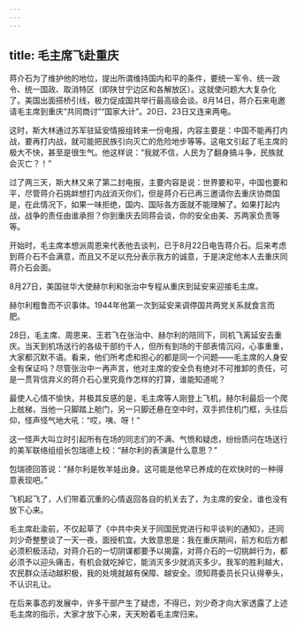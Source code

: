 ```yaml
---
---
---
```

title: 毛主席飞赴重庆
---





蒋介石为了维护他的地位，提出所谓维持国内和平的条件，要统一军令、统一政令、统一国政、取消特区（即陕甘宁边区和各解放区）。这就使问题大大复杂化了。美国出面搭桥引线，极力促成国共举行最高级会谈。8月14日，蒋介石来电邀请毛主席到重庆“共同商讨”“国家大计”。20日、23日又连来两电。

这时，斯大林通过苏军驻延安情报组转来一份电报，内容主要是：中国不能再打内战，要再打内战，就可能把民族引向灭亡的危险地步等等。这电文引起了毛主席的极大不快，甚至是很生气。他这样说：“我就不信，人民为了翻身搞斗争，民族就会灭亡？！”

过了两三天，斯大林又来了第二封电报，主要内容是说：世界要和平，中国也要和平，尽管蒋介石挑衅想打内战消灭你们，但是蒋介石已再三邀请你去重庆协商国是，在此情况下，如果一味拒绝，国内、国际各方面就不能理解了。如果打起内战，战争的责任由谁承担？你到重庆去同蒋会谈，你的安全由美、苏两家负责等等。

开始时，毛主席本想派周恩来代表他去谈判，已于8月22日电告蒋介石。后来考虑到蒋介石不会满意，而且又不足以充分表示我方的诚意，于是决定他本人去重庆同蒋介石会面。

8月27日，美国驻华大使赫尔利和张治中专程从重庆到延安来迎接毛主席。

赫尔利粗鲁而不识事体。1944年他第一次到延安来调停国共两党关系就食言而肥。

28日，毛主席、周恩来、王若飞在张治中、赫尔利的陪同下，同机飞离延安去重庆。当天到机场送行的各级干部约千人，但所有到场的干部表情沉闷，心事重重，大家都沉默不语。看来，他们所考虑和担心的都是同一个问题——毛主席的人身安全有保证吗？尽管张治中一再声言，他对主席的安全负有绝对不可推卸的责任，可是一贯背信弃义的蒋介石心里究竟作怎样的打算，谁能知道呢？

最使人心情不愉快，并极其反感的是，毛主席等人刚登上飞机，赫尔利最后一个爬上舷梯，当他一只脚踏上舱门，另一只脚还悬在空中时，双手抓住机门框，头往后仰，怪声怪气地大吼：“哎，咦、呀！”

这一怪声大叫立时引起所有在场的同志们的不满、气愤和疑虑，纷纷质问在场送行的美军联络组组长包瑞德上校：“赫尔利的表演是什么意思？”

包瑞德回答说：“赫尔利是牧羊娃出身。这可能是他早已养成的在欢快时的一种得意表现吧。”

飞机起飞了，人们带着沉重的心情返回各自的机关去了，为主席的安全，谁也没有放下心来。

毛主席赴渝前，不仅起草了《中共中央关于同国民党进行和平谈判的通知》，还同刘少奇整整谈了一天一夜，面授机宜。大致意思是：我在重庆期间，前方和后方都必须积极活动，对蒋介石的一切阴谋都要予以揭露，对蒋介石的一切挑衅行为，都必须予以迎头痛击，有机会就吃掉它，能消灭多少就消灭多少。我军的胜利越大，农民群众活动越积极，我的处境就越有保障、越安全。须知蒋委员长只认得拳头，不认识礼让。

在后来事态的发展中，许多干部产生了疑虑，不得已，刘少奇才向大家透露了上述毛主席的指示，大家才放下心来，天天盼着毛主席归来。